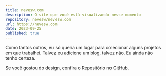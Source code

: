 ```yaml
---
title: nevesw.com
description: O site que você está visualizando nesse momento
repository: nevesw/nevesw.com
url: https://nevesw.com
date: 2023-09-25
published: true
---
```



Como tantos outros, eu só queria um lugar para colecionar alguns projetos em que trabalhei. Talvez eu adicione um blog, talvez não. Eu ainda não tenho certeza.

Se você gostou do design, confira o Repositório no GitHub.


